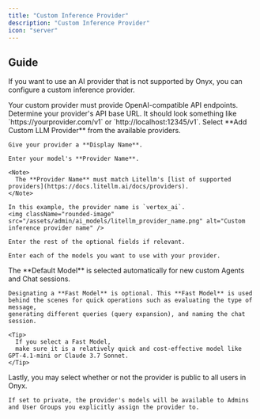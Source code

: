 ```yaml
---
title: "Custom Inference Provider"
description: "Custom Inference Provider"
icon: "server"
---
```



## Guide

If you want to use an AI provider that is not supported by Onyx, you can configure a custom inference provider.

<Tip>
  Your custom provider must provide OpenAI-compatible API endpoints.
</Tip>

<Steps>
  <Step title="Setup your Custom Inference Provider">
    Determine your provider's API base URL. It should look something like `https://yourprovider.com/v1` or `http://localhost:12345/v1`.
  </Step>

  <NavigateToAiModels />

  <Step title="Configure Custom Inference Provider">
    Select **Add Custom LLM Provider** from the available providers.

    Give your provider a **Display Name**.

    Enter your model's **Provider Name**.

    <Note>
      The **Provider Name** must match Litellm's [list of supported providers](https://docs.litellm.ai/docs/providers).
    </Note>

    In this example, the provider name is `vertex_ai`.
    <img className="rounded-image" src="/assets/admin/ai_models/litellm_provider_name.png" alt="Custom inference provider name" />

    Enter the rest of the optional fields if relevant.

    Enter each of the models you want to use with your provider.
  </Step>

  <Step title="Configure Default and Fast Models">
    The **Default Model** is selected automatically for new custom Agents and Chat sessions.

    Designating a **Fast Model** is optional. This **Fast Model** is used behind the scenes for quick operations such as evaluating the type of message, 
    generating different queries (query expansion), and naming the chat session.

    <Tip>
      If you select a Fast Model,
      make sure it is a relatively quick and cost-effective model like GPT-4.1-mini or Claude 3.7 Sonnet.
    </Tip>
  </Step>
  
  <Step title="Designate Provider Access">
    Lastly, you may select whether or not the provider is public to all users in Onyx.

    If set to private, the provider's models will be available to Admins and User Groups you explicitly assign the provider to.
  </Step>
</Steps>

